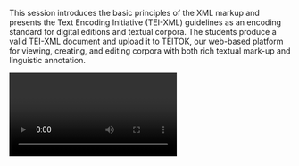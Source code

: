This session introduces the basic principles of the XML markup and presents the Text Encoding Initiative (TEI-XML) guidelines as an encoding standard for digital editions and textual corpora. The students produce a valid TEI-XML document and upload it to TEITOK, our web-based platform for viewing, creating, and editing corpora with both rich textual mark-up and linguistic annotation.

<Video provider="youtube" id="ATEhSrkwuOw?si=i5y22ZAbp7CtoXui">
  Session 2 - XML, TEI and TEITOK
</Video>
